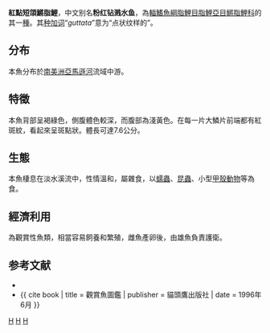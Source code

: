 {{Speciesbox
| taxon = Copeina guttata
| binomial_authority = [[Steindachner|Steindachner]], 1876
| status = NE
| synonyms = *''Pyrrhulina argyrops''<br /><small>Cope, 1878</small>
*''Pyrrhulina guttata''<br /><small>Steindachner, 1876</small>
}}
'''紅點短頜鱂脂鯉'''，中文别名'''粉红钻溅水鱼'''，為[[輻鰭魚綱|輻鰭魚綱]][[脂鯉目|脂鯉目]][[脂鯉亞目|脂鯉亞目]][[鱂脂鯉科|鱂脂鯉科]]的其一[[種|種]]。其[[种加词|种加词]]“''guttata''”意为“点状纹样的”。

==分布==
本魚分布於[[南美洲|南美洲]][[亞馬遜河|亞馬遜河]]流域中游。

==特徵==
本魚背部呈褐綠色，側腹體色較深，而腹部為淺黃色。在每一片大鱗片前端都有紅斑紋，看起來呈斑點狀。體長可達7.6公分。

==生態==
本魚棲息在淡水溪流中，性情溫和，屬雜食，以[[蠕蟲|蠕蟲]]、[[昆蟲|昆蟲]]、小型[[甲殼動物|甲殼動物]]等為食。

==經濟利用==
為觀賞性魚類，相當容易飼養和繁殖，雌魚產卵後，由雄魚負責護衛。

==参考文献==
{{refbegin}}
*{{FishBase_species|genus=Copeina|species=guttata|year=2011|month=12}}
*{{ cite book | title = 觀賞魚圖鑑 | publisher = 貓頭鷹出版社 | date = 1996年6月 }}
{{refend}}
{{Taxonbar}}
[[Category:觀賞魚|H]]
[[Category:短頜鱂脂鯉屬|H]]
[[Category:1876年描述的魚類|H]]